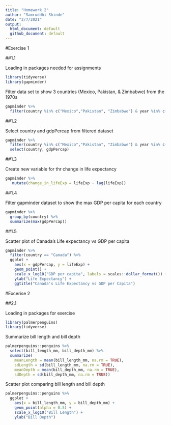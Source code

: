 ```yaml
---
title: "Homework 2"
author: "Samruddhi Shinde"
date: "2/7/2021"
output:
  html_document: default
  github_document: default
---
```

#Exercise 1

##1.1 

Loading in packages needed for assignments
```r
library(tidyverse)
library(gapminder)
```

Filter data set to show 3 countries (Mexico, Pakistan, & Zimbabwe) from the 1970s
```r
gapminder %>%
  filter(country %in% c("Mexico","Pakistan", "Zimbabwe") & year %in% c(1970:1979))
```

##1.2

Select country and gdpPercap from filtered dataset
```r
gapminder %>%
  filter(country %in% c("Mexico","Pakistan", "Zimbabwe") & year %in% c(1970:1979)) %>%
  select(country, gdpPercap)
```

##1.3 

Create new variable for thr change in life expectancy
```r
gapminder %>%
   mutate(change_in_lifeExp = lifeExp - lag(lifeExp))
```

##1.4

Filter gapminder dataset to show the max GDP per capita for each country
```r
gapminder %>%
  group_by(country) %>%
  summarize(max(gdpPercap))
```

##1.5

Scatter plot of Canada's Life expectancy vs GDP per capita
```r
gapminder %>%
  filter(country == "Canada") %>%
  ggplot +
    aes(x = gdpPercap, y = lifeExp) +
    geom_point() + 
    scale_x_log10("GDP per capita", labels = scales::dollar_format()) +
    ylab("Life Expectancy") +
    ggtitle("Canada's Life Expectancy vs GDP per Capita")
```

#Excerise 2

##2.1

Loading in packages for exercise 

```r
library(palmerpenguins)
library(tidyverse)
```

Summarize bill length and bill depth
```r
palmerpenguins::penguins %>%
  select(bill_length_mm, bill_depth_mm) %>%
  summarize(
    meanLength = mean(bill_length_mm, na.rm = TRUE),
    sdLength = sd(bill_length_mm, na.rm = TRUE),
    meanDepth = mean(bill_depth_mm, na.rm = TRUE),
    sdDepth = sd(bill_depth_mm, na.rm = TRUE))
```

Scatter plot comparing bill length and bill depth
```r
palmerpenguins::penguins %>%
  ggplot +
    aes(x = bill_length_mm, y = bill_depth_mm) +
    geom_point(alpha = 0.5) +
    scale_x_log10("Bill Length") +
    ylab("Bill Depth")
```

